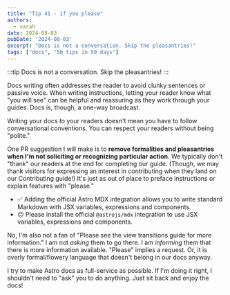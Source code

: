 ```yaml
---
title: "Tip 41 - if you please"
authors:
  - sarah
date: 2024-08-03
pubDate: '2024-08-03'
excerpt: "Docs is not a conversation. Skip the pleasantries!"
tags: ["docs", "50 tips in 50 days"]
---
```


:::tip
Docs is not a conversation. Skip the pleasantries!
:::

Docs writing often addresses the reader to avoid clunky sentences or passive voice. When writing instructions, letting your reader know what "you will see" can be helpful and reassuring as they work through your guides. Docs is, though, a one-way broadcast.

Writing your docs *to* your readers doesn't mean you have to follow conversational conventions. You can respect your readers without being "polite."

One PR suggestion I will make is to **remove formalities and pleasantries when I'm not soliciting or recognizing particular action**. We typically don't "thank" our readers at the end for completing our guide. (Though, we may thank visitors for expressing an interest in contributing when they land on our Contributing guide!) It's just as out of place to preface instructions or explain features with "please."

- ✅ Adding the official Astro MDX integration allows you to write standard Markdown with JSX variables, expressions and components.
- 😐 Please install the official `@astrojs/mdx` integration to use JSX variables, expressions and components.

No, I'm also not a fan of "Please see the view transitions guide for more information." I am not *asking* them to go there. I am *informing* them that there is more information available. "Please" implies a request. Or, it is overly formal/flowery language that doesn't belong in our docs anyway.

I try to make Astro docs as full-service as possible. If I'm doing it right, I shouldn't need to "ask" you to do anything. Just sit back and enjoy the docs!



<LinkCard title="See the whole list of tips!" href="/blog/50-docs-tips-in-50-days" />